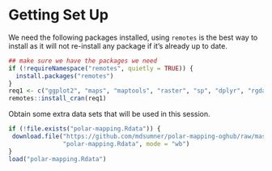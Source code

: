 
# Getting Set Up {#setup}

We need the following packages installed, using `remotes` is the best way to install as it will not re-install any package if it's already up to date. 

```r
## make sure we have the packages we need
if (!requireNamespace("remotes", quietly = TRUE)) {
  install.packages("remotes")
}
req1 <- c("ggplot2", "maps", "maptools", "raster", "sp", "dplyr", "rgdal")
remotes::install_cran(req1)
```

Obtain some extra data sets that will be used in this session. 

```r
if (!file.exists("polar-mapping.Rdata")) {
 download.file("https://github.com/mdsumner/polar-mapping-oghub/raw/master/data-raw/polar-mapping.Rdata", 
               "polar-mapping.Rdata", mode = "wb")
}
load("polar-mapping.Rdata")
```
